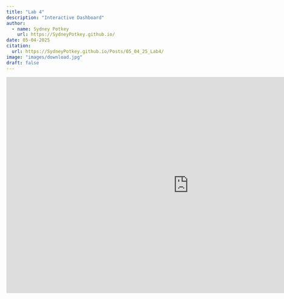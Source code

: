 ```yaml
---
title: "Lab 4"
description: "Interactive Dashboard"
author:
  - name: Sydney Potkey
    url: https://SydneyPotkey.github.io/
date: 05-04-2025
citation: 
  url: https://SydneyPotkey.github.io/Posts/05_04_25_Lab4/ 
image: "images/download.jpg"
draft: false 
---
```


<center>

<iframe src="https://sydneypotkey.shinyapps.io/lab_4_submission/" frameborder="0" width="960" height="569" allowfullscreen="true" mozallowfullscreen="true" webkitallowfullscreen="true">

</iframe>

</center>
